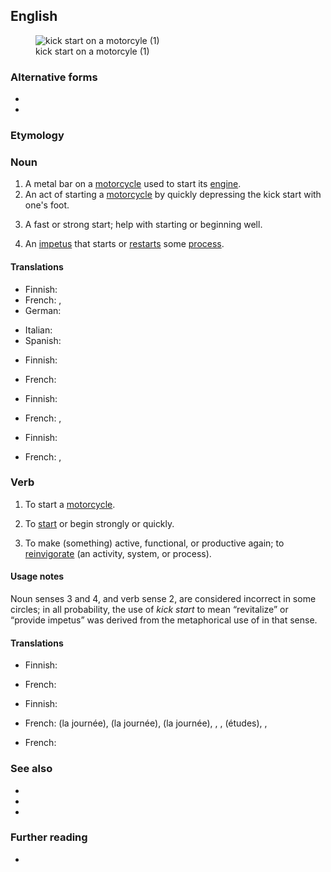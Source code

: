 {{also|kickstart|kick-start}}
==English==
[[File:Kick-start.jpg|thumb|kick start on a motorcyle (1)]]

===Alternative forms===
* {{l|en|kickstart}}
* {{l|en|kick-start}}

===Etymology===
{{compound|en|kick|start}}

===Noun===
{{en-noun}}

# A metal bar on a [[motorcycle]] used to start its [[engine]].
# An act of starting a [[motorcycle]] by quickly depressing the kick start with one's foot.
#: {{ux|en|The motorcycle requires a '''kick start'''.}}
# {{lb|en|figuratively}} A fast or strong start; help with starting or beginning well.
#: {{ux|en|As a '''kick start''' for the group, let's write up some ideas.}}
# An [[impetus]] that starts or [[restart]]s some [[process]].

====Translations====
{{trans-top|metal bar on motorcycle|1}}
* Finnish: {{t|fi|käynnistyspoljin}}
* French: {{t|fr|démarreur au pied|m}}, {{t|fr|pédale de mise en marche|m}}
* German: {{t|de|Kickstarter|m}}
{{trans-mid}}
* Italian: {{t|it|impianto di avviamento|m}}
* Spanish: {{t|es|pedal de arranque|m}}
{{trans-bottom}}

{{trans-top|act of starting a motorcycle|2}}
* Finnish: {{t|fi|käynnistyspotku}}
{{trans-mid}}
* French: {{t|fr|démarrage au kick|m}}
{{trans-bottom}}

{{trans-top|fast or strong start|3}}
* Finnish: {{t|fi|käynnistyspotku}}
{{trans-mid}}
* French: {{t|fr|début en beauté|m}}, {{t|fr|démarrage du bon pied|m}}
{{trans-bottom}}

{{trans-top|impetus that starts a process|4}}
* Finnish: {{t+|fi|käynnistys}}
{{trans-mid}}
* French: {{t+|fr|coup de fouet}}, {{t+|fr|relance}}
{{trans-bottom}}

===Verb===
{{en-verb}}

# {{lb|en|transitive}} To start a [[motorcycle]].
#: {{ux|en|He '''kick started''' the motorcycle and took off.}}
# {{lb|en|transitive|figurative}} To [[start]] or begin strongly or quickly.
#: {{ux|en|To '''kick start''' your learning, let's summarize the basics.}}
#: {{ux|en|'''Kick start''' your day with a hearty breakfast.}}
# {{lb|en|transitive|figurative}} To make (something) active, functional, or productive again; to [[reinvigorate]] (an activity, system, or process).
#: {{syn|en|reinvigorate|revitalize|jump-start}}
#: {{ux|en|To '''kick start''' the economy with a large construction project.}}

====Usage notes====
Noun senses 3 and 4, and verb sense 2, are considered incorrect in some circles; in all probability, the use of ''kick start'' to mean “revitalize” or “provide impetus” was derived from the metaphorical use of {{m|en|jump-start}} in that sense.

====Translations====
{{trans-top|to start a motorcycle}}
* Finnish: {{t|fi|[[polkaista]] [[käyntiin]]}}
{{trans-mid}}
* French: {{t|fr|démarrer au kick}}
{{trans-bottom}}

{{trans-top|to start or begin strongly}}
* Finnish: {{t|fi|[[polkaista]] [[käyntiin]]}}
{{trans-mid}}
* French: {{t|fr|démarrer en beauté}} (la journée), {{t|fr|démarrer du bon pied}} (la journée), {{t|fr|bien commencer}} (la journée), {{t|fr|commencer en beauté}}, {{t+|fr|lancer}}, {{t|fr|stimuler la conduite de}} (études), {{t+|fr|déclencher}}, {{t+|fr|entamer}}
{{trans-bottom}}

{{trans-top|to make (something) active, functional, or productive again; to reinvigorate (an activity, system, or process).}}
* French: {{t+|fr|relancer}}
{{trans-mid}}
{{trans-bottom}}

===See also===
* {{l|en|head start}}
* {{l|en|jump start}}
* {{l|en|kick off}}

===Further reading===
* {{pedia}}